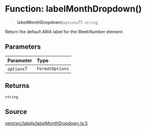 # Function: labelMonthDropdown()

> **labelMonthDropdown**(`options`?): `string`

Return the default ARIA label for the WeekNumber element.

## Parameters

| Parameter | Type |
| :------ | :------ |
| `options`? | `FormatOptions` |

## Returns

`string`

## Source

[next/src/labels/labelMonthDropdown.ts:5](https://github.com/gpbl/react-day-picker/blob/56bfb649e/next/src/labels/labelMonthDropdown.ts#L5)
